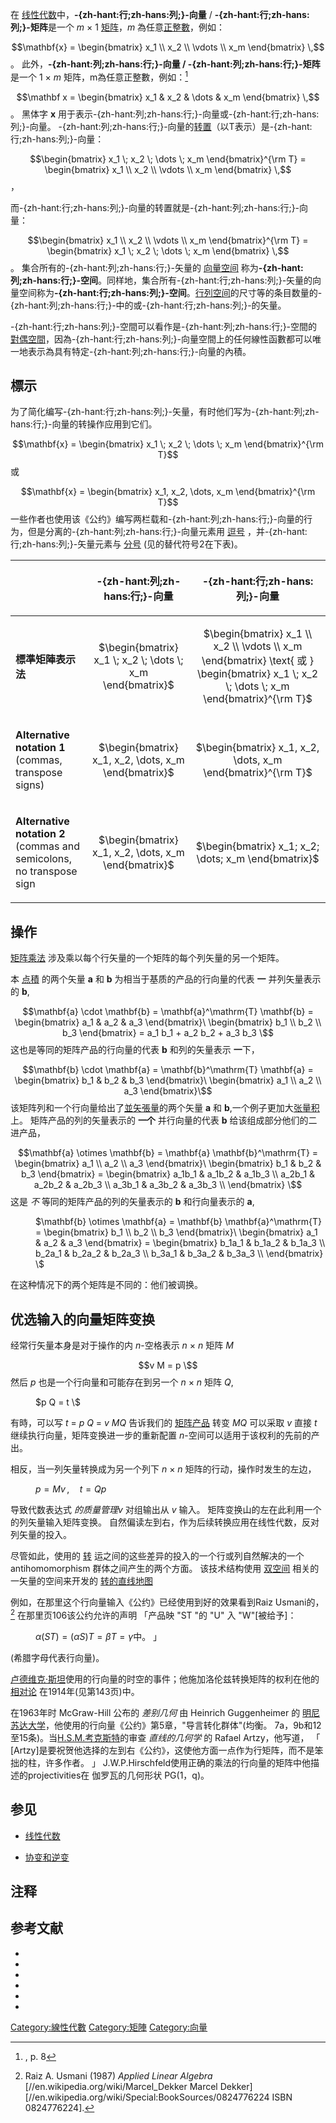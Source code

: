 {{Translating|[[:en:Row_and_column_vectors|:en:Row and column vectors]]||tpercent=50|time=2017-05-13T04:42:52+00:00}}
{{各地中文名
|name = ''m''-by-''n'' matrix
|cn = <math>m</math>行<math>n</math>列矩阵
|tw = <math>m</math>列<math>n</math>行矩陣
}}
{{各地中文名
|name = 横排（row）
|cn = 行
|tw = 列
}}
{{各地中文名
|name = 纵排（column）
|cn = 列
|tw = 行
}}
在 [[线性代数|线性代数]]中，'''-{zh-hant:行;zh-hans:列;}-向量''' / '''-{zh-hant:行;zh-hans:列;}-矩阵'''是一个 ''m'' × 1 [[矩阵|矩阵]]，''m'' 為任意[[正整數|正整數]]，例如：
:<math>\mathbf{x} = \begin{bmatrix} x_1 \\ x_2 \\ \vdots \\ x_m \end{bmatrix} \, </math>。
此外，'''-{zh-hant:列;zh-hans:行;}-向量 / -{zh-hant:列;zh-hans:行;}-矩阵'''是一个 1 × ''m'' 矩阵，m為任意正整數，例如：<ref>{{harvtxt|Meyer|2000}}, p. 8</ref>
:<math>\mathbf x = \begin{bmatrix} x_1 & x_2 & \dots & x_m \end{bmatrix} \, </math>。
黑体字 <math>\mathbf{x}</math> 用于表示-{zh-hant:列;zh-hans:行;}-向量或-{zh-hant:行;zh-hans:列;}-向量。 
-{zh-hant:列;zh-hans:行;}-向量的[[转置矩阵|转置]]（以T表示）是-{zh-hant:行;zh-hans:列;}-向量：
:<math>\begin{bmatrix} x_1 \; x_2 \; \dots \; x_m \end{bmatrix}^{\rm T} = \begin{bmatrix} x_1 \\ x_2 \\ \vdots \\ x_m \end{bmatrix} \,</math>，

而-{zh-hant:行;zh-hans:列;}-向量的转置就是-{zh-hant:列;zh-hans:行;}-向量：
:<math>\begin{bmatrix} x_1 \\ x_2 \\ \vdots \\ x_m \end{bmatrix}^{\rm T} = \begin{bmatrix} x_1 \; x_2 \; \dots \; x_m \end{bmatrix} \,</math>。
集合所有的-{zh-hant:列;zh-hans:行;}-矢量的 [[向量空间|向量空间]] 称为'''-{zh-hant:列;zh-hans:行;}-空间'''。同样地，集合所有-{zh-hant:行;zh-hans:列;}-矢量的向量空间称为'''-{zh-hant:行;zh-hans:列;}-空间'''。[[行空间与列空间|行列空间]]的尺寸等的条目数量的-{zh-hant:列;zh-hans:行;}-中的或-{zh-hant:行;zh-hans:列;}-的矢量。

-{zh-hant:行;zh-hans:列;}-空間可以看作是-{zh-hant:列;zh-hans:行;}-空間的[[對偶空間|對偶空間]]，因為-{zh-hant:行;zh-hans:列;}-向量空間上的任何線性函數都可以唯一地表示為具有特定-{zh-hant:列;zh-hans:行;}-向量的內積。

== 標示 ==
为了简化编写-{zh-hant:行;zh-hans:列;}-矢量，有时他们写为-{zh-hant:列;zh-hans:行;}-向量的转操作应用到它们。
:<math>\mathbf{x} = \begin{bmatrix} x_1 \; x_2 \; \dots \; x_m \end{bmatrix}^{\rm T}</math>
或
:<math>\mathbf{x} = \begin{bmatrix} x_1, x_2, \dots, x_m \end{bmatrix}^{\rm T}</math>
一些作者也使用该《公约》编写两栏载和-{zh-hant:列;zh-hans:行;}-向量的行为，但是分离的-{zh-hant:列;zh-hans:行;}-向量元素用 [[逗號|逗号]] ，并-{zh-hant:行;zh-hans:列;}-矢量元素与 [[分號|分号]] (见的替代符号2在下表)。 
{| class="wikitable"
|-
! !! -{zh-hant:列;zh-hans:行;}-向量 !! -{zh-hant:行;zh-hans:列;}-向量
|-
| '''標準矩陣表示法'''<br/>
| align=center| <math> \begin{bmatrix} x_1 \; x_2 \; \dots \; x_m \end{bmatrix} </math> 
| align=center| <math> \begin{bmatrix} x_1 \\ x_2 \\ \vdots \\ x_m \end{bmatrix} \text{ 或 } \begin{bmatrix} x_1 \; x_2 \; \dots \; x_m \end{bmatrix}^{\rm T} </math> 
|-
| '''Alternative notation 1'''<br/>(commas, transpose signs)
| align=center| <math> \begin{bmatrix} x_1, x_2, \dots, x_m \end{bmatrix} </math>
| align=center| <math> \begin{bmatrix} x_1, x_2, \dots, x_m \end{bmatrix}^{\rm T} </math>
|-
| '''Alternative notation 2'''<br/>(commas and semicolons, no transpose sign
| align=center| <math> \begin{bmatrix} x_1, x_2, \dots, x_m \end{bmatrix} </math>
| align=center| <math> \begin{bmatrix} x_1; x_2; \dots; x_m \end{bmatrix} </math>
|}

== 操作 ==
[[矩陣乘法|矩阵乘法]] 涉及乘以每个行矢量的一个矩阵的每个列矢量的另一个矩阵。 

本 [[数量积|点積]] 的两个矢量 '''a''' 和 '''b''' 为相当于基质的产品的行向量的代表 '''一''' 并列矢量表示的 '''b''',
:<math>\mathbf{a} \cdot \mathbf{b} = \mathbf{a}^\mathrm{T} \mathbf{b} = \begin{bmatrix}
    a_1  & a_2  & a_3
\end{bmatrix}\ \begin{bmatrix} 
    b_1 \\ b_2 \\ b_3
\end{bmatrix} = a_1 b_1 + a_2 b_2 + a_3 b_3 \ </math>
这也是等同的矩阵产品的行向量的代表 '''b''' 和列的矢量表示 '''一'''下，
:<math>\mathbf{b} \cdot \mathbf{a} = \mathbf{b}^\mathrm{T} \mathbf{a} = \begin{bmatrix}
    b_1  & b_2  & b_3
\end{bmatrix}\ \begin{bmatrix} 
    a_1 \\ a_2 \\ a_3
\end{bmatrix}\ </math>
该矩阵列和一个行向量给出了[[並矢張量|並矢張量]]的两个矢量 '''a''' 和 '''b''',一个例子更加大[[张量积|张量积]]上。 矩阵产品的列的矢量表示的 '''一个''' 并行向量的代表 '''b''' 给该组成部分他们的二进产品，
:<math>\mathbf{a} \otimes \mathbf{b} = \mathbf{a} \mathbf{b}^\mathrm{T} = \begin{bmatrix}
    a_1 \\ a_2  \\ a_3
\end{bmatrix}\ \begin{bmatrix} 
    b_1 & b_2 & b_3
\end{bmatrix} = \begin{bmatrix} 
a_1b_1 & a_1b_2 & a_1b_3 \\
a_2b_1 & a_2b_2 & a_2b_3 \\
a_3b_1 & a_3b_2 & a_3b_3 \\
\end{bmatrix} \ </math>
这是 ''不'' 等同的矩阵产品的列的矢量表示的 '''b''' 和行向量表示的 '''a''',
: <math>\mathbf{b} \otimes \mathbf{a} = \mathbf{b} \mathbf{a}^\mathrm{T} = \begin{bmatrix}
    b_1 \\ b_2  \\ b_3
\end{bmatrix}\ \begin{bmatrix} 
    a_1 & a_2 & a_3
\end{bmatrix} = \begin{bmatrix} 
b_1a_1 & b_1a_2 & b_1a_3 \\
b_2a_1 & b_2a_2 & b_2a_3 \\
b_3a_1 & b_3a_2 & b_3a_3 \\
\end{bmatrix} \ </math>
在这种情况下的两个矩阵是不同的：他们被调换。

== 优选输入的向量矩阵变换 ==
经常行矢量本身是对于操作的内 ''n''-空格表示 ''n'' × ''n'' 矩阵 ''M'' 
:<math> v M = p \ </math>
然后 ''p'' 也是一个行向量和可能存在到另一个 ''n'' × ''n'' 矩阵 ''Q'',
: <math> p Q = t \ </math>
有時，可以写 ''t'' = ''p Q'' = ''v MQ'' 告诉我们的 [[矩陣乘法|矩阵产品]] 转变 ''MQ'' 可以采取 ''v'' 直接 ''t'' 继续执行向量，矩阵变换进一步的重新配置 ''n''-空间可以适用于该权利的先前的产出。

相反，当一列矢量转换成为另一个列下 ''n'' × ''n'' 矩阵的行动，操作时发生的左边，
: <math> p = M v \,,\quad t = Q p </math> 
导致代数表达式 ''的质量管理v'' 对组输出从 ''v'' 输入。 矩阵变换山的左在此利用一个的列矢量输入矩阵变换。 自然偏读左到右，作为后续转换应用在线性代数，反对列矢量的投入。

尽管如此，使用的 [[转置矩阵|转]] 运之间的这些差异的投入的一个行或列自然解决的一个 antihomomorphism 群体之间产生的两个方面。 该技术结构使用 [[对偶空间|双空间]] 相关的一矢量的空间来开发的 [[对偶空间|转的直线地图]] 
 
例如，在那里这个行向量输入《公约》已经使用到好的效果看到Raiz Usmani的，<ref>Raiz A. Usmani (1987) ''Applied Linear Algebra'' [//en.wikipedia.org/wiki/Marcel_Dekker Marcel Dekker] [//en.wikipedia.org/wiki/Special:BookSources/0824776224 ISBN 0824776224]. </ref> 在那里页106该公约允许的声明 「产品映 "ST "的 "U" 入 "W"[被给予]：
: <math>\alpha (ST) = (\alpha S) T = \beta T = \gamma</math>中。 」 
(希腊字母代表行向量)。

[[盧迪威格·席柏斯坦|卢德维克·斯坦]]使用的行向量的时空的事件；他施加洛伦兹转换矩阵的权利在他的[[物理學重要著作列表|相对论]] 在1914年(见第143页)中。

在1963年时 McGraw-Hill 公布的 ''差别几何'' 由 Heinrich Guggenheimer 的 [[明尼苏达大学|明尼苏达大学]]，他使用的行向量《公约》第5章，"导言转化群体"(均衡。 7a，9b和12至15条)。当[[哈罗德·斯科特·麦克唐纳·考克斯特|H.S.M.考克斯特]]的审查 ''直线的几何学'' 的 Rafael Artzy，他写道， 「 [Artzy]是要祝贺他选择的左到右《公约》，这使他方面一点作为行矩阵，而不是笨拙的柱，许多作者。 」  J.W.P.Hirschfeld使用正确的乘法的行向量的矩阵中他描述的projectivities在 伽罗瓦的几何形状 PG(1，q)。

== 参见 ==
* [[线性代数|线性代数]]

* [[共變和反變|协变和逆变]]

== 注释 ==
<references group="註" />

== 参考文献 ==
{{reflist}}
* {{Citation
 | last = Axler
 | first = Sheldon Jay
 | date = 1997
 | title = Linear Algebra Done Right
 | publisher = Springer-Verlag
 | edition = 2nd
 | isbn = 0-387-98259-0
}}
* {{Citation
 | last = Lay
 | first = David C.
 | date = August 22, 2005
 | title = Linear Algebra and Its Applications
 | publisher = Addison Wesley
 | edition = 3rd
 | isbn = 978-0-321-28713-7
}}
* {{Citation
 |last        = Meyer
 |first       = Carl D.
 |date        = February 15, 2001
 |title       = Matrix Analysis and Applied Linear Algebra
 |publisher   = Society for Industrial and Applied Mathematics (SIAM)
 |isbn        = 978-0-89871-454-8
 |url         = http://www.matrixanalysis.com/DownloadChapters.html
 |deadurl     = yes
 |archiveurl  = https://web.archive.org/web/20010301161440/http://matrixanalysis.com/DownloadChapters.html
 |archivedate = 2001年3月1日
 |accessdate  = 2017年5月13日
}}
* {{Citation
 | last = Poole
 | first = David
 | date = 2006
 | title = Linear Algebra: A Modern Introduction
 | publisher = Brooks/Cole
 | edition = 2nd
 | isbn = 0-534-99845-3
}}
* {{Citation
 | last = Anton
 | first = Howard
 | date = 2005
 | title = Elementary Linear Algebra (Applications Version)
 | publisher = Wiley International
 | edition = 9th
}}
* {{Citation
 | last = Leon
 | first = Steven J.
 | date = 2006
 | title = Linear Algebra With Applications
 | publisher = Pearson Prentice Hall
 | edition = 7th
}}

[[Category:線性代數|Category:線性代數]]
[[Category:矩陣|Category:矩陣]]
[[Category:向量|Category:向量]]